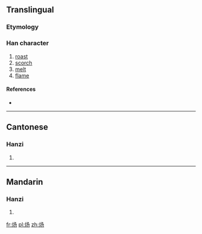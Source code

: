 {{also|煬}}
==Translingual==

===Etymology===
{{Han simp|煬|f=昜|t=丿丿𠄎}}

===Han character===
{{Han char|rn=86|rad=火|as=03|sn=7|four=|canj=火弓尸竹 (FNSH)}}

# [[roast]]
# [[scorch]]
# [[melt]]
# [[flame]]

====References====
* {{Han ref|kx=0666.261|hdz=32190.050|uh=7080|ud=28800}}

----

==Cantonese==

===Hanzi===
{{yue-hanzi|jyut=|y=yeung4|tra=煬}}

# {{defn|Cantonese|sort=火03}}

----

==Mandarin==

===Hanzi===
{{cmn-hanzi|tra=煬|pin=[[yáng]] ([[yang2]])|wg=yang<sup>2</sup>}}

# {{defn|Mandarin|sort=火03}}

[[fr:炀]]
[[pl:炀]]
[[zh:炀]]